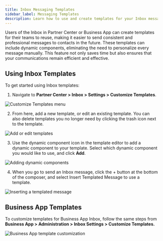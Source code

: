 ```yaml
---
title: Inbox Messaging Templates
sidebar_label: Messaging Templates
description: Learn how to use and create templates for your Inbox messaging
---
```


Users of the Inbox in Partner Center or Business App can create templates for their teams to reuse, making it easier to send consistent and professional messages to contacts in the future. These templates can include dynamic components, eliminating the need to personalize every message manually. This feature not only saves time but also ensures that your communications remain efficient and effective.

## Using Inbox Templates

To get started using Inbox templates:

1. Navigate to **Partner Center > Inbox > Settings > Customize Templates**.

![Customize Templates menu](./img/partner-center-inbox/customize-templates.jpg)

2. From here, add a new template, or edit an existing template. You can also delete templates you no longer need by clicking the trash icon next to the template.

![Add or edit templates](./img/partner-center-inbox/add-edit-template.jpg)

3. Use the dynamic component icon in the template editor to add a dynamic component to your template. Select which dynamic component you would like to use, and click **Add**.

![Adding dynamic components](./img/partner-center-inbox/dynamic-components.jpg)

4. When you go to send an Inbox message, click the + button at the bottom of the composer, and select Insert Templated Message to use a template.

![Inserting a templated message](./img/partner-center-inbox/insert-template.jpg)

## Business App Templates

To customize templates for Business App Inbox, follow the same steps from **Business App > Administration > Inbox Settings > Customize Templates.**

![Business App template customization](./img/partner-center-inbox/business-app-templates.jpg)
